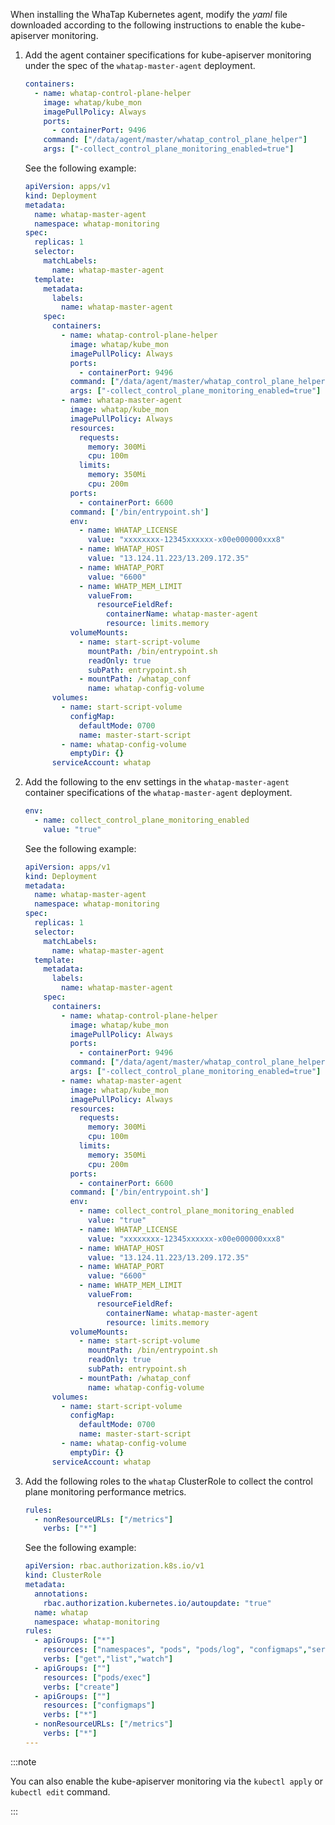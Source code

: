 When installing the WhaTap Kubernetes agent, modify the _yaml_ file downloaded according to the following instructions to enable the kube-apiserver monitoring. 

1. Add the agent container specifications for kube-apiserver monitoring under the spec of the `whatap-master-agent` deployment.

   ```yaml
   containers:
     - name: whatap-control-plane-helper
       image: whatap/kube_mon
       imagePullPolicy: Always
       ports:
         - containerPort: 9496
       command: ["/data/agent/master/whatap_control_plane_helper"]
       args: ["-collect_control_plane_monitoring_enabled=true"]
   ```

   See the following example: 

   ```yaml {17-23}
   apiVersion: apps/v1
   kind: Deployment
   metadata:
     name: whatap-master-agent
     namespace: whatap-monitoring
   spec:
     replicas: 1
     selector:
       matchLabels:
         name: whatap-master-agent
     template:
       metadata:
         labels:
           name: whatap-master-agent
       spec:
         containers:
           - name: whatap-control-plane-helper
             image: whatap/kube_mon
             imagePullPolicy: Always
             ports:
               - containerPort: 9496
             command: ["/data/agent/master/whatap_control_plane_helper"]
             args: ["-collect_control_plane_monitoring_enabled=true"]
           - name: whatap-master-agent
             image: whatap/kube_mon
             imagePullPolicy: Always
             resources:
               requests:
                 memory: 300Mi
                 cpu: 100m
               limits:
                 memory: 350Mi
                 cpu: 200m
             ports:
               - containerPort: 6600
             command: ['/bin/entrypoint.sh']
             env:
               - name: WHATAP_LICENSE
                 value: "xxxxxxxx-12345xxxxxx-x00e000000xxx8"
               - name: WHATAP_HOST
                 value: "13.124.11.223/13.209.172.35"
               - name: WHATAP_PORT
                 value: "6600"
               - name: WHATP_MEM_LIMIT
                 valueFrom:
                   resourceFieldRef:
                     containerName: whatap-master-agent
                     resource: limits.memory
             volumeMounts:
               - name: start-script-volume
                 mountPath: /bin/entrypoint.sh
                 readOnly: true
                 subPath: entrypoint.sh
               - mountPath: /whatap_conf
                 name: whatap-config-volume
         volumes:
           - name: start-script-volume
             configMap:
               defaultMode: 0700
               name: master-start-script
           - name: whatap-config-volume
             emptyDir: {}
         serviceAccount: whatap
   ```

2. Add the following to the env settings in the `whatap-master-agent` container specifications of the `whatap-master-agent` deployment. 

   ```yaml
   env:
     - name: collect_control_plane_monitoring_enabled
       value: "true"
   ```

   See the following example: 

   ```yaml {38-39}
   apiVersion: apps/v1
   kind: Deployment
   metadata:
     name: whatap-master-agent
     namespace: whatap-monitoring
   spec:
     replicas: 1
     selector:
       matchLabels:
         name: whatap-master-agent
     template:
       metadata:
         labels:
           name: whatap-master-agent
       spec:
         containers:
           - name: whatap-control-plane-helper
             image: whatap/kube_mon
             imagePullPolicy: Always
             ports:
               - containerPort: 9496
             command: ["/data/agent/master/whatap_control_plane_helper"]
             args: ["-collect_control_plane_monitoring_enabled=true"]
           - name: whatap-master-agent
             image: whatap/kube_mon
             imagePullPolicy: Always
             resources:
               requests:
                 memory: 300Mi
                 cpu: 100m
               limits:
                 memory: 350Mi
                 cpu: 200m
             ports:
               - containerPort: 6600
             command: ['/bin/entrypoint.sh']
             env:
               - name: collect_control_plane_monitoring_enabled
                 value: "true"
               - name: WHATAP_LICENSE
                 value: "xxxxxxxx-12345xxxxxx-x00e000000xxx8"
               - name: WHATAP_HOST
                 value: "13.124.11.223/13.209.172.35"
               - name: WHATAP_PORT
                 value: "6600"
               - name: WHATP_MEM_LIMIT
                 valueFrom:
                   resourceFieldRef:
                     containerName: whatap-master-agent
                     resource: limits.memory
             volumeMounts:
               - name: start-script-volume
                 mountPath: /bin/entrypoint.sh
                 readOnly: true
                 subPath: entrypoint.sh
               - mountPath: /whatap_conf
                 name: whatap-config-volume
         volumes:
           - name: start-script-volume
             configMap:
               defaultMode: 0700
               name: master-start-script
           - name: whatap-config-volume
             emptyDir: {}
         serviceAccount: whatap
   ```

3. Add the following roles to the `whatap` ClusterRole to collect the control plane monitoring performance metrics. 

   ```yaml
   rules:
     - nonResourceURLs: ["/metrics"]
       verbs: ["*"]
   ```

   See the following example: 

   ```yaml {18-19}
   apiVersion: rbac.authorization.k8s.io/v1
   kind: ClusterRole
   metadata:
     annotations:
       rbac.authorization.kubernetes.io/autoupdate: "true"
     name: whatap
     namespace: whatap-monitoring
   rules:
     - apiGroups: ["*"]
       resources: ["namespaces", "pods", "pods/log", "configmaps","services", "endpoints","daemonsets","ingresses","deployments","nodes","persistentvolumes","persistentvolumeclaims", "events", "replicasets", "roles", "rolebindings", "clusterroles", "clusterrolebindings", "jobs", "cronjobs", "statefulsets", "serviceaccounts", "configmaps", "storageclasses", "horizontalpodautoscalers" ]
       verbs: ["get","list","watch"]
     - apiGroups: [""]
       resources: ["pods/exec"]
       verbs: ["create"]
     - apiGroups: [""]
       resources: ["configmaps"]
       verbs: ["*"]
     - nonResourceURLs: ["/metrics"]
       verbs: ["*"]
   ---
   ```

:::note 

You can also enable the kube-apiserver monitoring via the `kubectl apply` or `kubectl edit` command. 

:::
